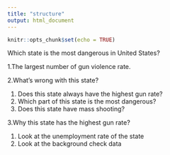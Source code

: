 ```yaml
---
title: "structure"
output: html_document
---
```


```r
knitr::opts_chunk$set(echo = TRUE)
```

Which state is the most dangerous in United States?

1.The largest number of gun violence rate.

2.What’s wrong with this state?  

 1) Does this state always have the highest gun rate?
 2) Which part of this state is the most dangerous?
 3) Does this state have mass shooting?
 
3.Why this state has the highest gun rate?  

 1) Look at the unemployment rate of the state 
 2) Look at the background check data


